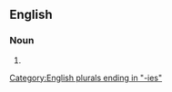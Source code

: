 {{also|méthodologies}}

==English==

===Noun===
{{head|en|noun form}}

# {{plural of|en|methodology}}

[[Category:English plurals ending in "-ies"]]